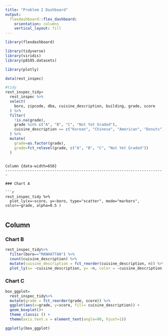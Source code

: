 ```yaml
---
title: "Problem 2 Dashboard"
output: 
  flexdashboard::flex_dashboard:
    orientation: columns
    vertical_layout: fill
---
```


```r
library(flexdashboard)

library(tidyverse)
library(viridis)
library(p8105.datasets)

library(plotly)
```
```r
data(rest_inspec)

#tidy
rest_inspec_tidy=
  rest_inspec %>% 
  select(
    boro, zipcode, dba, cuisine_description, building, grade, score
  ) %>% 
  filter(
    !is.na(grade),
    grade %in% c("A", "B", "C", "Not Yet Graded"),
    cuisine_description == c("Korean", "Chinese", "American", "Donuts")
  ) %>% 
  mutate(
    grade=as.factor(grade),
    grade=fct_relevel(grade, c("A", "B", "C", "Not Yet Graded"))
  )
```
```

Column {data-width=650}
-----------------------------------------------------------------------

### Chart A

```r
rest_inspec_tidy %>% 
  plot_ly(x=~score, y=~boro, type="scatter", mode="markers", color=~grade, alpha=0.5 )
  
```

Column {data-width=350}
-----------------------------------------------------------------------

### Chart B

```r
rest_inspec_tidy%>% 
  filter(boro=="MANHATTAN") %>% 
  count(cuisine_description) %>% 
  mutate(cuisine_description = fct_reorder(cuisine_description, n)) %>% 
  plot_ly(x= ~cuisine_description, y= ~n, color = ~cuisine_description, type="bar")
```

### Chart C

```r
box_ggplot=
  rest_inspec_tidy%>% 
  mutate(grade = fct_reorder(grade, score)) %>% 
  ggplot(aes(x=grade, y=score, fill= cuisine_description)) +
  geom_boxplot()+
  theme_classic () +
  theme(axis.text.x = element_text(angle=90, hjust=1))

ggplotly(box_ggplot)
```

